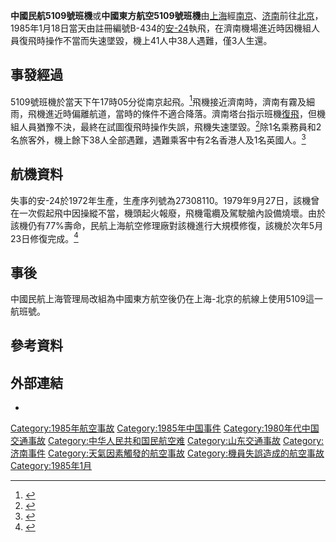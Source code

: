 {{Infobox Airliner accident
|name= 中國民航5109號班機空難
|Crash image= Antonov An-24RV, CAAC AN1019198.jpg
|Image caption= 與失事客機相似的安-24
|Date= 1985年1月18日
|Type= 機師失誤，失速
|Site= {{CHN}}[[济南市|济南市]]
|Origin= {{CHN}}[[上海虹桥国际机场|上海虹桥国际机场]]
|StopoverA= {{CHN}}[[南京大校场机场|南京大校场机场]]
|Last stopover= {{CHN}}[[济南张庄机场|济南张庄机场]]
|Destination= {{CHN}}[[北京首都国际机场|北京首都国际机场]]
|Fatalities= 38
|Injuries= 3
|Aircraft Type= [[安-24|安-24B]]
|Operator= [[中國民航|中國民航]]第五飛行大隊 （上海管理局， 即[[中國東方航空|中國東方航空]]）
|Tail Number= B-434
|Passengers= 34
|Crew= 7
|Survivors= 3
}}

'''中國民航5109號班機'''或'''中國東方航空5109號班機'''由[[上海|上海]]經[[南京|南京]]、[[济南|济南]]前往[[北京|北京]]，1985年1月18日當天由註冊編號B-434的[[安-24|安-24]]執飛，在濟南機場進近時因機組人員復飛時操作不當而失速墜毀，機上41人中38人遇難，僅3人生還。

==事發經過==
5109號班機於當天下午17時05分從南京起飛。<ref>{{cite web|url=http://news.carnoc.com/list/113/113699.html|title=美国遇难者家属就济南空难诉中国民航总局支付赔偿金案——华沙公约意义上的国际航空运输|work=民航资源网|accessdate=2014-07-26|archive-date=2014-08-11|archive-url=https://web.archive.org/web/20140811030038/http://news.carnoc.com/list/113/113699.html|dead-url=no}}</ref>飛機接近濟南時，濟南有霧及細雨，飛機進近時偏離航道，當時的條件不適合降落。濟南塔台指示班機[[復飛|復飛]]，但機組人員猶豫不決，最終在試圖復飛時操作失誤，飛機失速墜毀。<ref>{{cite web|url=http://news.carnoc.com/list/234/234637.html|title=中国航空事故百年祭|work=民航资源网|accessdate=2014-07-26|archive-date=2013-04-02|archive-url=https://web.archive.org/web/20130402054229/http://news.carnoc.com/list/234/234637.html|dead-url=no}}</ref>除1名乘務員和2名旅客外，機上餘下38人全部遇難，遇難乘客中有2名香港人及1名英國人。<ref>{{cite web|url=http://www.shtong.gov.cn/newsite/node2/node2245/node68464/node68471/node68497/userobject1ai66142.html|title=第三節 報廢、退役和調離|work=上海市地方志辦公室|accessdate=2014-07-26|archive-date=2015-10-27|archive-url=https://web.archive.org/web/20151027210022/http://www.shtong.gov.cn/Newsite/node2/node2245/node68464/node68471/node68497/userobject1ai66142.html|dead-url=no}}</ref>

==航機資料==
失事的安-24於1972年生產，生產序列號為27308110。1979年9月27日，該機曾在一次假起飛中因操縱不當，機頭起火報廢，飛機電纜及駕駛艙內設備燒壞。由於該機仍有77%壽命，民航上海航空修理廠對該機進行大規模修復，該機於次年5月23日修復完成。<ref>{{cite web|url=http://www.shtong.gov.cn/newsite/node2/node2245/node68464/node68477/node68520/userobject1ai66225.html|title=第二节 飞机检修|work=上海市地方志辦公室|accessdate=2014-07-26|deadurl=yes|archiveurl=https://web.archive.org/web/20150924124642/http://www.shtong.gov.cn/newsite/node2/node2245/node68464/node68477/node68520/userobject1ai66225.html|archivedate=2015-09-24}}</ref>

==事後==
中國民航上海管理局改組為中國東方航空後仍在上海-北京的航線上使用5109這一航班號。

==參考資料==
{{reflist}}

==外部連結==
*{{ASN accident|19850118-0}}

{{1985年航空事故}}
{{中华人民共和国航空事故}}

[[Category:1985年航空事故|Category:1985年航空事故]]
[[Category:1985年中国事件|Category:1985年中国事件]]
[[Category:1980年代中国交通事故|Category:1980年代中国交通事故]]
[[Category:中华人民共和国民航空难|Category:中华人民共和国民航空难]]
[[Category:山东交通事故|Category:山东交通事故]]
[[Category:济南事件|Category:济南事件]]
[[Category:天氣因素觸發的航空事故|Category:天氣因素觸發的航空事故]]
[[Category:機員失誤造成的航空事故|Category:機員失誤造成的航空事故]]
[[Category:1985年1月|Category:1985年1月]]